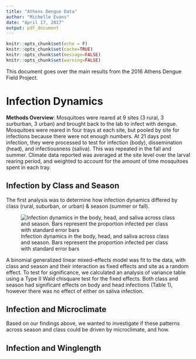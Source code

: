 ```yaml
---
title: "Athens Dengue Data"
author: "Michelle Evans"
date: "April 17, 2017"
output: pdf_document
---
```


```r
knitr::opts_chunk$set(echo = F)
knitr::opts_chunk$set(cache=TRUE)
knitr::opts_chunk$set(message=FALSE)
knitr::opts_chunk$set(warning=FALSE)
```

This document goes over the main results from the 2016 Athens Dengue Field Project.

# Infection Dynamics

**Methods Overview**: Mosquitoes were reared at 9 sites (3 rural, 3 surburban, 3 urban) and brought back to the lab to infect with dengue. Mosquitoes were reared in four trays at each site, but pooled by site for infections because there were not enough numbers. At 21 days post infection, they were processed to test for infection (body), dissemination (head), and infectiousness (saliva). This was repeated in the fall and summer. Climate data reported was averaged at the site level over the larval rearing period, and weighted to account for the amount of time mosquitoes spent in each tray.

## Infection by Class and Season

The first analysis was to determine how infection dynamics differed by class (rural, suburban, or urban) & season (summer or fall).

![Infection dynamics in the body, head, and saliva across class and season. Bars represent the proportion infected per class with standard error bars](figures/forMS/seasonInfections.png)

A binomial generalized linear mixed-effects model was fit to the data, with class and season and their interaction as fixed effects and site as a random effect. To test for significance, we calculated an analysis of variance table using a Type II Wald chisquare test for the fixed effects. Both class and season had significant effects on body and head infections (Table 1), however there was no effect of either on saliva infection.

## Infection and Microclimate

Based on our findings above, we wanted to investigate if these patterns across season and class could be driven by microclimate, and how.

## Infection and Winglength

